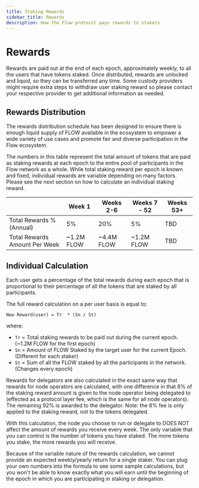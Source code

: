 ```yaml
---
title: Staking Rewards
sidebar_title: Rewards
description: How the Flow protocol pays rewards to stakers
---
```


# Rewards

Rewards are paid out at the end of each epoch, approximately weekly, to all the users that have tokens staked. 
Once distributed, rewards are unlocked and liquid, so they can be transferred any time. 
Some custody providers might require extra steps to withdraw user staking reward 
so please contact your respective provider to get additional information as needed.

## Rewards Distribution

The rewards distribution schedule has been designed to ensure 
there is enough liquid supply of FLOW available in the ecosystem 
to empower a wide variety of use cases and promote fair and diverse participation in the Flow ecosystem.

The numbers in this table represent the total amount of tokens that are paid 
as staking rewards at each epoch to the entire pool of participants in the Flow network as a whole. 
While total staking reward per epoch is known and fixed, individual rewards are variable depending on many factors. 
Please see the next section on how to calculate an individual staking reward.

|                                | Week 1         | Weeks 2-6  | Weeks 7 - 52  | Weeks 53+  |
| ------------------------------ | -------------- | ---------- | ------------- | ---------- |
| Total Rewards % (Annual)       | 5%             | 20%        | 5%            | TBD        |
| Total Rewards Amount Per Week  | ~1.2M FLOW     | ~4.4M FLOW | ~1.2M FLOW    | TBD        |

## Individual Calculation

Each user gets a percentage of the total rewards during each epoch 
that is proportional to their percentage of all the tokens that are staked by all participants.

The full reward calculation on a per user basis is equal to:	

```	
New Reward(user) = Tr  * (Sn / St)	
```	

where:	
- `Tr` = Total staking rewards to be paid out during the current epoch.  (~1.2M FLOW for the first epoch)
- `Sn` = Amount of FLOW Staked by the target user for the current Epoch. (Different for each staker)
- `St` = Sum of all the FLOW staked by all the participants in the network. (Changes every epoch)

Rewards for delegators are also calculated in the exact same way that rewards for node operators are calculated, 
with one difference in that 8% of the staking reward amount is given to the node operator being delegated to 
(effected as a protocol layer fee, which is the same for all node operators). 
The remaining 92% is awarded to the delegator. 
Note: the 8% fee is only applied to the staking reward, not to the tokens delegated.

With this calculation, the node you choose to run or delegate to 
DOES NOT affect the amount of rewards you receive every week. 
The only variable that you can control is the number of tokens you have staked. 
The more tokens you stake, the more rewards you will receive.

Because of the variable nature of the rewards calculation, we cannot provide an expected weekly/yearly return 
for a single staker. You can plug your own numbers into the formula to see some sample calculations, 
but you won't be able to know exactly what you will earn until the beginning 
of the epoch in which you are participating in staking or delegation.
